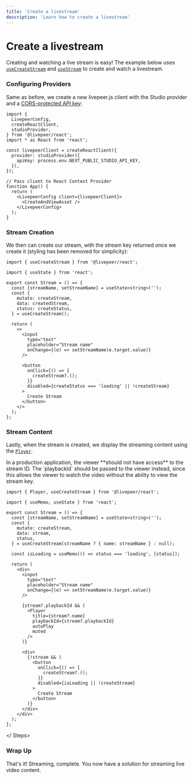 ```yaml
---
title: 'Create a livestream'
description: 'Learn how to create a livestream'
---
```



# Create a livestream

Creating and watching a live stream is easy! The example below uses [`useCreateStream`](/reference/livepeer-js/stream/useCreateStream)
and [`useStream`](/reference/livepeer-js/stream/useStream) to create and watch a livestream.

<Stream />

<Steps>

### Configuring Providers

Same as before, we create a new livepeer.js client with the Studio provider and a [CORS-protected API key](/reference/livepeer-js/providers/studio#apikey):

```tsx filename="App.tsx"
import {
  LivepeerConfig,
  createReactClient,
  studioProvider,
} from '@livepeer/react';
import * as React from 'react';

const livepeerClient = createReactClient({
  provider: studioProvider({
    apiKey: process.env.NEXT_PUBLIC_STUDIO_API_KEY,
  }),
});

// Pass client to React Context Provider
function App() {
  return (
    <LivepeerConfig client={livepeerClient}>
      <CreateAndViewAsset />
    </LivepeerConfig>
  );
}
```

### Stream Creation

We then can create our stream, with the stream key returned once we create it (styling has been removed for simplicity):

```tsx filename="Stream.tsx"
import { useCreateStream } from '@livepeer/react';

import { useState } from 'react';

export const Stream = () => {
  const [streamName, setStreamName] = useState<string>('');
  const {
    mutate: createStream,
    data: createdStream,
    status: createStatus,
  } = useCreateStream();

  return (
    <>
      <input
        type="text"
        placeholder="Stream name"
        onChange={(e) => setStreamName(e.target.value)}
      />

      <button
        onClick={() => {
          createStream?.();
        }}
        disabled={createStatus === 'loading' || !createStream}
      >
        Create Stream
      </button>
    </>
  );
};
```

### Stream Content

Lastly, when the stream is created, we display the streaming content using the [`Player`](/reference/livepeer-js/Player).

<Callout>
  In a production application, the viewer **should not have access** to the
  stream ID. The `playbackId` should be passed to the viewer instead, since this
  allows the viewer to watch the video without the ability to view the stream
  key.
</Callout>

```tsx filename="Stream.tsx"
import { Player, useCreateStream } from '@livepeer/react';

import { useMemo, useState } from 'react';

export const Stream = () => {
  const [streamName, setStreamName] = useState<string>('');
  const {
    mutate: createStream,
    data: stream,
    status,
  } = useCreateStream(streamName ? { name: streamName } : null);

  const isLoading = useMemo(() => status === 'loading', [status]);

  return (
    <div>
      <input
        type="text"
        placeholder="Stream name"
        onChange={(e) => setStreamName(e.target.value)}
      />

      {stream?.playbackId && (
        <Player
          title={stream?.name}
          playbackId={stream?.playbackId}
          autoPlay
          muted
        />
      )}

      <div>
        {!stream && (
          <button
            onClick={() => {
              createStream?.();
            }}
            disabled={isLoading || !createStream}
          >
            Create Stream
          </button>
        )}
      </div>
    </div>
  );
};
```

</ Steps>

### Wrap Up

That's it! Streaming, complete. You now have a solution for streaming live video content.
